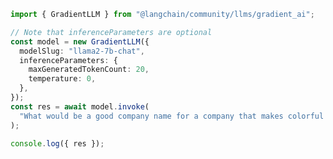 ```typescript
import { GradientLLM } from "@langchain/community/llms/gradient_ai";

// Note that inferenceParameters are optional
const model = new GradientLLM({
  modelSlug: "llama2-7b-chat",
  inferenceParameters: {
    maxGeneratedTokenCount: 20,
    temperature: 0,
  },
});
const res = await model.invoke(
  "What would be a good company name for a company that makes colorful socks?"
);

console.log({ res });
```